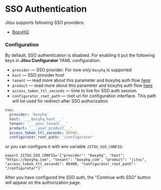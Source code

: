 # SSO Authentication

Jitsu supports following SSO providers:
* [BoxyHQ](https://boxyhq.com/)

### Configuration

By default, SSO authentication is disabled. For enabling it put the following keys in **Jitsu Configurator** YAML configuration:

* `provider` — SSO provider. For now only `boxyhq` is supported
* `host` — SSO provider host
* `tenant` — read more about this parameter and boxyhq auth flow [here](https://boxyhq.com/docs/jackson/saml-flow#3-oauth-20-flow)
* `product` — read more about this parameter and boxyhq auth flow [here](https://boxyhq.com/docs/jackson/saml-flow#3-oauth-20-flow)
* `access_token_ttl_seconds` — time to live for SSO auth session.
* `configurator_root_path` — root uri for configuration interface. This path will be used for redirect after SSO authorization.

```yaml
sso:
  provider: 'boxyhq'
  host: '___boxyhq_host___'
  tenant: '___your_tenant___'
  product: '___your_product___'
  access_token_ttl_seconds: 86400,
  configurator_root_path: '/configurator'
```

or you can configure it with env variable `JITSU_SSO_CONFIG`:

```
export JITSU_SSO_CONFIG='{"provider": "boxyhq", "host": "https://boxyhq.com", "tenant": "boxyhq.com", "product": "jitsu", "access_token_ttl_seconds": 86400, "configurator_root_path": "/configurator"}'
```

After you have configured the SSO auth, the "Continue with SSO" button will appear on the authorization page.